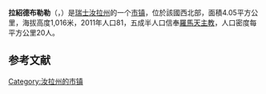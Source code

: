 {{noteTA|G1=瑞士地名}}
{{Infobox Switzerland municipality}}
'''拉紹德布勒勒'''（{{lang-fr|La Chaux-des-Breuleux}}，{{IPA-fr|la ʃo de bʁœlø}}）是[[瑞士|瑞士]][[汝拉州|汝拉州]]的一个[[市镇_(瑞士)|市镇]]，位於該國西北部，面積4.05平方公里，海拔高度1,016米，2011年人口81，五成半人口信奉[[羅馬天主教|羅馬天主教]]，人口密度每平方公里20人。

== 参考文献 ==
{{Reflist}}

{{Switzerland-geo-stub}}
[[Category:汝拉州的市镇|Category:汝拉州的市镇]]